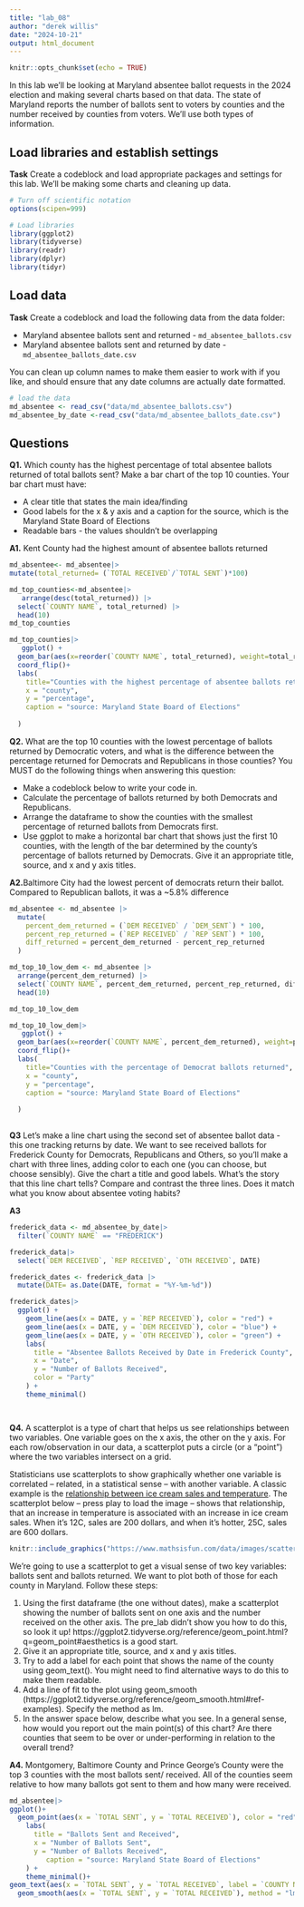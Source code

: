 ```yaml
---
title: "lab_08"
author: "derek willis"
date: "2024-10-21"
output: html_document
---
```


```r
knitr::opts_chunk$set(echo = TRUE)
```

In this lab we'll be looking at Maryland absentee ballot requests in the 2024 election and making several charts based on that data. The state of Maryland reports the number of ballots sent to voters by counties and the number received by counties from voters. We'll use both types of information.

## Load libraries and establish settings

**Task** Create a codeblock and load appropriate packages and settings for this lab. We'll be making some charts and cleaning up data.

```r
# Turn off scientific notation
options(scipen=999)

# Load libraries
library(ggplot2)
library(tidyverse)
library(readr)
library(dplyr)
library(tidyr)
```

## Load data

**Task** Create a codeblock and load the following data from the data folder:

-   Maryland absentee ballots sent and returned - `md_absentee_ballots.csv`
-   Maryland absentee ballots sent and returned by date - `md_absentee_ballots_date.csv`

You can clean up column names to make them easier to work with if you like, and should ensure that any date columns are actually date formatted.

```r
# load the data
md_absentee <- read_csv("data/md_absentee_ballots.csv")
md_absentee_by_date <-read_csv("data/md_absentee_ballots_date.csv")
```

## Questions

**Q1.** Which county has the highest percentage of total absentee ballots returned of total ballots sent? Make a bar chart of the top 10 counties. Your bar chart must have:

-   A clear title that states the main idea/finding
-   Good labels for the x & y axis and a caption for the source, which is the Maryland State Board of Elections
-   Readable bars - the values shouldn't be overlapping

**A1.** Kent County had the highest amount of absentee ballots returned 

```r
md_absentee<- md_absentee|>
mutate(total_returned= (`TOTAL RECEIVED`/`TOTAL SENT`)*100)

md_top_counties<-md_absentee|>
   arrange(desc(total_returned)) |>
  select(`COUNTY NAME`, total_returned) |> 
  head(10)
md_top_counties

md_top_counties|>
   ggplot() +
  geom_bar(aes(x=reorder(`COUNTY NAME`, total_returned), weight=total_returned)) +
  coord_flip()+
  labs(
    title="Counties with the highest percentage of absentee ballots returned",
    x = "county",
    y = "percentage",
    caption = "source: Maryland State Board of Elections"
    
  )
```

**Q2.** What are the top 10 counties with the lowest percentage of ballots returned by Democratic voters, and what is the difference between the percentage returned for Democrats and Republicans in those counties? You MUST do the following things when answering this question:

-   Make a codeblock below to write your code in.
-   Calculate the percentage of ballots returned by both Democrats and Republicans.
-   Arrange the dataframe to show the counties with the smallest percentage of returned ballots from Democrats first.
-   Use ggplot to make a horizontal bar chart that shows just the first 10 counties, with the length of the bar determined by the county's percentage of ballots returned by Democrats. Give it an appropriate title, source, and x and y axis titles.

**A2.**Baltimore City had the lowest percent of democrats return their ballot. Compared to Republican ballots, it was a ~5.8% difference

```r
md_absentee <- md_absentee |> 
  mutate(
    percent_dem_returned = (`DEM RECEIVED` / `DEM_SENT`) * 100,
    percent_rep_returned = (`REP RECEIVED` / `REP SENT`) * 100,
    diff_returned = percent_dem_returned - percent_rep_returned
  )

md_top_10_low_dem <- md_absentee |> 
  arrange(percent_dem_returned) |> 
  select(`COUNTY NAME`, percent_dem_returned, percent_rep_returned, diff_returned) |> 
  head(10)

md_top_10_low_dem

md_top_10_low_dem|>
   ggplot() +
  geom_bar(aes(x=reorder(`COUNTY NAME`, percent_dem_returned), weight=percent_dem_returned)) +
  coord_flip()+
  labs(
    title="Counties with the percentage of Democrat ballots returned",
    x = "county",
    y = "percentage",
    caption = "source: Maryland State Board of Elections"
    
  )
 
```
**Q3** Let's make a line chart using the second set of absentee ballot data - this one tracking returns by date. We want to see received ballots for Frederick County for Democrats, Republicans and Others, so you'll make a chart with three lines, adding color to each one (you can choose, but choose sensibly). Give the chart a title and good labels. What's the story that this line chart tells? Compare and contrast the three lines. Does it match what you know about absentee voting habits?

**A3** 

```r
frederick_data <- md_absentee_by_date|>
  filter(`COUNTY NAME` == "FREDERICK")

frederick_data|>
  select(`DEM RECEIVED`, `REP RECEIVED`, `OTH RECEIVED`, DATE)

frederick_dates <- frederick_data |> 
  mutate(DATE= as.Date(DATE, format = "%Y-%m-%d"))

frederick_dates|>
  ggplot() +
    geom_line(aes(x = DATE, y = `REP RECEIVED`), color = "red") +
    geom_line(aes(x = DATE, y = `DEM RECEIVED`), color = "blue") +
    geom_line(aes(x = DATE, y = `OTH RECEIVED`), color = "green") +
    labs(
      title = "Absentee Ballots Received by Date in Frederick County",
      x = "Date",
      y = "Number of Ballots Received",
      color = "Party"
    ) +
    theme_minimal()




```

**Q4.** A scatterplot is a type of chart that helps us see relationships between two variables. One variable goes on the x axis, the other on the y axis. For each row/observation in our data, a scatterplot puts a circle (or a "point") where the two variables intersect on a grid.

Statisticians use scatterplots to show graphically whether one variable is correlated -- related, in a statistical sense -- with another variable. A classic example is the [relationship between ice cream sales and temperature](https://www.mathsisfun.com/data/scatter-xy-plots.html). The scatterplot below -- press play to load the image -- shows that relationship, that an increase in temperature is associated with an increase in ice cream sales. When it's 12C, sales are 200 dollars, and when it's hotter, 25C, sales are 600 dollars.

```r
knitr::include_graphics("https://www.mathsisfun.com/data/images/scatter-ice-cream1.svg")
```

We're going to use a scatterplot to get a visual sense of two key variables: ballots sent and ballots returned. We want to plot both of those for each county in Maryland. Follow these steps:

1. Using the first dataframe (the one without dates), make a scatterplot showing the number of ballots sent on one axis and the number received on the other axis. The pre_lab didn't show you how to do this, so look it up! https://ggplot2.tidyverse.org/reference/geom_point.html?q=geom_point#aesthetics is a good start.
2. Give it an appropriate title, source, and x and y axis titles.
3. Try to add a label for each point that shows the name of the county using geom_text(). You might need to find alternative ways to do this to make them readable.
4. Add a line of fit to the plot using geom_smooth (https://ggplot2.tidyverse.org/reference/geom_smooth.html#ref-examples). Specify the method as lm.
5. In the answer space below, describe what you see. In a general sense, how would you report out the main point(s) of this chart? Are there counties that seem to be over or under-performing in relation to the overall trend?

**A4.** Montgomery, Baltimore County and Prince George's County were the top 3 counties with the most ballots sent/ received. All of the counties seem relative to how many ballots got sent to them and how many were received.

```r
md_absentee|>
ggplot()+
  geom_point(aes(x = `TOTAL SENT`, y = `TOTAL RECEIVED`), color = "red", size = 2,)+
    labs(
      title = "Ballots Sent and Received",
      x = "Number of Ballots Sent",
      y = "Number of Ballots Received",
         caption = "source: Maryland State Board of Elections"
    ) +
    theme_minimal()+
geom_text(aes(x = `TOTAL SENT`, y = `TOTAL RECEIVED`, label = `COUNTY NAME`),  vjust = -1, hjust = 0.5, size = 2)+
  geom_smooth(aes(x = `TOTAL SENT`, y = `TOTAL RECEIVED`), method = "lm", se = FALSE, color = "blue")
```
